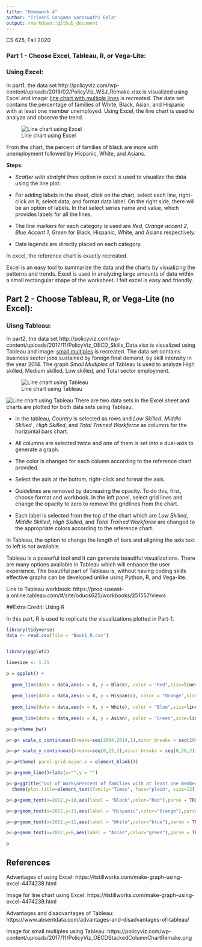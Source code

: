 ```yaml
---
title: "Homework 4"
author: "Triveni Sangama Saraswathi Edla"
output: rmarkdown::github_document
---
```



CS 625, Fall 2020

### Part 1 - Choose Excel, Tableau, R, or Vega-Lite:

### Using Excel:

In part1, the data set http://policyviz.com/wp-content/uploads/2018/02/PolicyViz_WSJ_Remake.xlsx is visualized using Excel and image: [line chart with multiple lines](https://policyviz.com/wp-content/uploads/2018/02/PolicyViz_WSJ_Remake_LineChart-1024x613.png) is recreated. The data set contains the percentage of families of White, Black, Asian, and Hispanic with at least one member unemployed. Using Excel, the line chart is used to analyze and observe the trend.

![Line chart using Excel](report_files/figure-gfm/part1-Excel.PNG)

From the chart, the percent of families of black are more with unemployment followed by Hispanic, White, and Asians.

__Steps:__

* _Scatter with straight lines_ option in excel is used to visualize the data using the line plot.

* For adding labels in the sheet, click on the chart, select each line, right-click on it, select data, and format data label. On the right side, there will be an option of labels. In that select series name and value, which provides labels for all the lines.

* The line markers for each category is used are _Red_, _Orange accent 2_, _Blue Accent 1_, _Green_ for Black, Hispanic, White, and Asians respectively.

* Data legends are directly placed on each category. 

In excel, the reference chart is exactly recreated. 

Excel is an easy tool to summarize the data and the charts by visualizing the patterns and trends. Excel is used in analyzing large amounts of data within a small rectangular shape of the worksheet. I felt excel is easy and friendly.


## Part 2 - Choose Tableau, R, or Vega-Lite (no Excel):

### Uisng Tableau:

In part2, the data set http://policyviz.com/wp-content/uploads/2017/11/PolicyViz_OECD_Skills_Data.xlsx is visualized using Tableau and image: [small multiples](https://policyviz.com/wp-content/uploads/2017/11/PolicyViz_OECDStackedColumnChartRemake.png) is recreated. The data set contains business sector jobs sustained by foreign final demand, by skill intensity in the year 2014.  The graph _Small Multiples_ of Tableau is used to analyze High skilled, Medium skilled, Low skilled, and Total sector employment. 


![Line chart using Tableau](report_files/figure-gfm/Part2-Tableau.png)

![Line chart using Tableau](report_files/figure-gfm/Part2-Tableau1.png)
There are two data sets in the Excel sheet and charts are plotted for both data sets using Tableau.

* In the tableau, _Country_ is selected as rows and _Low Skilled_, _Middle Skilled_ , _High Skilled_, and _Total Trained Workforce_ as columns for the horizontal bars chart.

* All columns are selected twice and one of them is set into a dual-axis to generate a graph.

* The color is changed for each column according to the reference chart provided.

* Select the axis at the bottom, right-click and format the axis.

* Guidelines are removed by decreasing the opacity. To do this, first, choose format and workbook. In the left panel, select grid lines and change the opacity to zero to remove the gridlines from the chart.

* Each label is selected from the top of the chart which are _Low Skilled_, _Middle Skilled_, _High Skilled_, and _Total Trained Workforce_ are changed to the appropriate colors according to the reference chart.

In Tableau, the option to change the length of bars and aligning the axis text to left is not available.

Tableau is a powerful tool and it can generate beautiful visualizations. There are many options available in Tableau which will enhance the user experience. The beautiful part of Tableau is, without having coding skills effective graphs can be developed unlike using Python, R, and Vega-lite. 

Link to Tableau workbook: https://prod-useast-a.online.tableau.com/#/site/oducs625/workbooks/251557/views

##Extra Credit: Using R


In this part, R is used to replicate the visualizations plotted in Part-1. 

```r

library(tidyverse)
data <- read.csv(file = 'Book1_R.csv')


library(ggplot2)

linesize <- 1.25

p = ggplot() +
  
  geom_line(data = data,aes(x = X, y = Black), color = "Red",size=linesize) +
  
  geom_line(data = data,aes(x = X, y = Hispanic), color = "Orange",size=linesize)+
  
  geom_line(data = data,aes(x = X, y = White), color = "Blue",size=linesize) +
  
  geom_line(data = data,aes(x = X, y = Asian), color = "Green",size=linesize)

p<-p+theme_bw()

p<-p+ scale_x_continuous(breaks=seq(2004,2014,1),minor_breaks = seq(2004,2014,1))

p<-p+ scale_y_continuous(breaks=seq(0,22,2),minor_breaks = seq(0,20,2))

p<-p+theme( panel.grid.major.x = element_blank())

p<-p+geom_line()+labs(x="",y = "")

p<-p+ggtitle("Out of Work\nPercent of families with at least one member unemployed")+
  theme(plot.title=element_text(family="Times", face="plain", size=12))

p<-p+geom_text(x=2012,y=18,aes(label = "Black",color="Red"),parse = TRUE)

p<-p+geom_text(x=2012,y=13,aes(label = "Hispanic",color="Orange"),parse = TRUE)

p<-p+geom_text(x=2012,y=11,aes(label = "White",color="blue"),parse = TRUE)

p<-p+geom_text(x=2012,y=8,aes(label = "Asian",color="green"),parse = TRUE)

p

```


## References

Advantages of using Excel: https://itstillworks.com/make-graph-using-excel-4474239.html

Image for line chart using Excel: https://itstillworks.com/make-graph-using-excel-4474239.html

Advantages and disadvantages of Tableau: https://www.absentdata.com/advantages-and-disadvantages-of-tableau/

Image for small multiples using Tableau: https://policyviz.com/wp-content/uploads/2017/11/PolicyViz_OECDStackedColumnChartRemake.png


